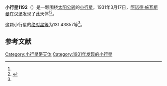 {{Infobox planet
| bgcolour = #FFFFC0
| name = 1192 Prisma
| symbol = 
| image = 
| caption = 
| discovery = yes
| discovery_ref = 
| discoverer = [[阿诺德·施瓦斯曼|阿诺德·施瓦斯曼]]
| discovery_site = [[汉堡|汉堡]] 
| discovered = 1931年3月17日
| designations = yes
| mp_name = 
| named_after = 
| alt_names = 
| mp_category = [[主带小行星|主带小行星]]
| orbit_ref = <ref name="a">[http://ssd.jpl.nasa.gov/sbdb.cgi?sstr=1192 1192 Prisma] {{Wayback|url=http://ssd.jpl.nasa.gov/sbdb.cgi?sstr=1192 |date=20140902012142 }}，小行星數據庫瀏覽器（JPL Small-Body Database Browser）－[[美国国家航空航天局|美国国家航空航天局]]喷气推进实验室</ref>
| epoch = 2456400.5 (2013年4月18日更新)
| aphelion = {{convert|2.9761771|AU|km|3|abbr=on|lk=out}}
| perihelion = {{convert|1.7547953|AU|km|3|abbr=on}}
| semimajor = {{convert|2.3654862|AU|km|3|abbr=on}}
| eccentricity = 0.2581672
| period = 1328.859506 [[日|日]]<br />3.64[[儒略年|儒略年]]
| avg_speed = 
| inclination = 23.89994
| asc_node = 1.36962
| mean_anomaly = 
| arg_peri = 131.43857
| satellites = 
| physical_characteristics = yes
| dimensions = 
| mass = 
| density = 
| surface_grav = 
| escape_velocity = 
| sidereal_day = 
| axial_tilt = 
| pole_ecliptic_lat = 
| pole_ecliptic_lon = 
| albedo = 
| temperatures= 
| temp_name1 = 
| mean_temp_1 = 
| max_temp_1 = 
| temp_name2 = 
| max_temp_2 = 
| spectral_type = 
| abs_magnitude = 131.43857
}}

'''小行星1192'''（{{lang-en|1192 Prisma}}）是一颗围绕[[太阳|太阳]][[公转|公转]]的[[小行星|小行星]]。1931年3月17日，[[阿诺德·施瓦斯曼|阿诺德·施瓦斯曼]]在汉堡发现了此天体<ref name="a" /><ref>{{cite news|title=小行星列表|url=http://cfa-www.harvard.edu/iau/lists/NumberedMPs.txt|accessdate=2013-07-08|newspaper=哈佛大学|archive-date=2008-05-17|archive-url=https://web.archive.org/web/20080517010638/http://cfa-www.harvard.edu/iau/lists/NumberedMPs.txt|dead-url=no}}</ref>。

这颗小行星的[[绝对星等|绝对星等]]为131.43857等<ref name="a" />。

==参考文献==
{{reflist}}
{{Minor Planet Number|[[小行星1191|小行星1191]]|[[小行星1193|小行星1193]]}}

{{小天体}}

[[Category:小行星带天体|Category:小行星带天体]]
[[Category:1931年发现的小行星|Category:1931年发现的小行星]]

{{asteroid-stub}}